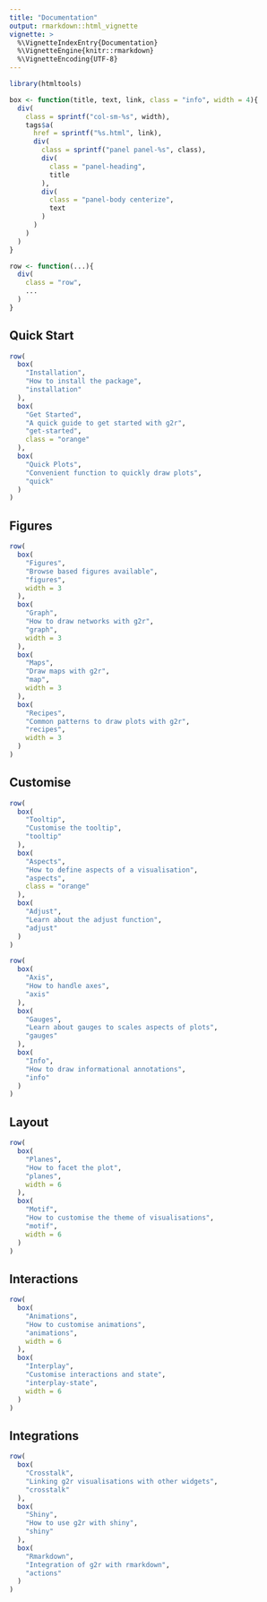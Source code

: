 ```yaml
---
title: "Documentation"
output: rmarkdown::html_vignette
vignette: >
  %\VignetteIndexEntry{Documentation}
  %\VignetteEngine{knitr::rmarkdown}
  %\VignetteEncoding{UTF-8}
---
```


```r
library(htmltools)

box <- function(title, text, link, class = "info", width = 4){
  div(
    class = sprintf("col-sm-%s", width),
    tags$a(
      href = sprintf("%s.html", link),
      div(
        class = sprintf("panel panel-%s", class),
        div(
          class = "panel-heading",
          title
        ),
        div(
          class = "panel-body centerize",
          text
        )
      )
    )
  )
}

row <- function(...){
  div(
    class = "row",
    ...
  )
}
```

## Quick Start

```r
row(
  box(
    "Installation",
    "How to install the package",
    "installation"
  ),
  box(
    "Get Started",
    "A quick guide to get started with g2r",
    "get-started",
    class = "orange"
  ),
  box(
    "Quick Plots",
    "Convenient function to quickly draw plots",
    "quick"
  )
)
```

## Figures

```r
row(
  box(
    "Figures",
    "Browse based figures available",
    "figures",
    width = 3
  ),
  box(
    "Graph",
    "How to draw networks with g2r",
    "graph",
    width = 3
  ),
  box(
    "Maps",
    "Draw maps with g2r",
    "map",
    width = 3
  ),
  box(
    "Recipes",
    "Common patterns to draw plots with g2r",
    "recipes",
    width = 3
  )
)
```

## Customise

```r
row(
  box(
    "Tooltip",
    "Customise the tooltip",
    "tooltip"
  ),
  box(
    "Aspects",
    "How to define aspects of a visualisation",
    "aspects",
    class = "orange"
  ),
  box(
    "Adjust",
    "Learn about the adjust function",
    "adjust"
  )
)
```

```r
row(
  box(
    "Axis",
    "How to handle axes",
    "axis"
  ),
  box(
    "Gauges",
    "Learn about gauges to scales aspects of plots",
    "gauges"
  ),
  box(
    "Info",
    "How to draw informational annotations",
    "info"
  )
)
```

## Layout

```r
row(
  box(
    "Planes",
    "How to facet the plot",
    "planes",
    width = 6
  ),
  box(
    "Motif",
    "How to customise the theme of visualisations",
    "motif",
    width = 6
  )
)
```

## Interactions

```r
row(
  box(
    "Animations",
    "How to customise animations",
    "animations",
    width = 6
  ),
  box(
    "Interplay",
    "Customise interactions and state",
    "interplay-state",
    width = 6
  )
)
```

## Integrations

```r
row(
  box(
    "Crosstalk",
    "Linking g2r visualisations with other widgets",
    "crosstalk"
  ),
  box(
    "Shiny",
    "How to use g2r with shiny",
    "shiny"
  ),
  box(
    "Rmarkdown",
    "Integration of g2r with rmarkdown",
    "actions"
  )
)
```

